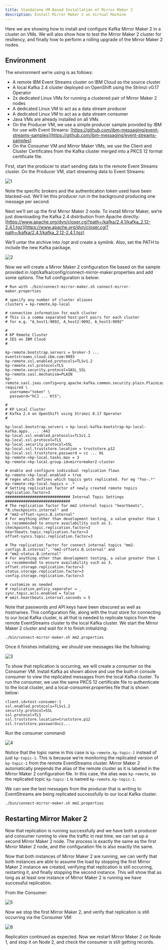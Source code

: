 ```yaml
---
title: Standalone VM Based Installation of Mirror Maker 2
description: Install Mirror Maker 2 on Virtual Machine
---
```


Here we are showing how to install and configure Kafka Mirror Maker 2 in a cluster on VMs.  We will also show how to test the Mirror Maker 2 cluster for resiliency, and finally how to perform a rolling upgrade of the Mirror Maker 2 nodes.


## Environment

The environment we’re using is as follows:

* A remote IBM Event Streams cluster on IBM Cloud as the source cluster
* A local Kafka 2.4 cluster deployed on OpenShift using the Strimzi v0.17 Operator
* 2x dedicated Linux VMs for running a clustered pair of Mirror Maker 2 nodes
* A dedicated Linux VM to act as a data stream producer
* A dedicated Linux VM to act as a data stream consumer
* Java VMs are already installed on all VMs
* On the Producer VM, we use a simple producer sample provided by IBM for use with Event Streams:  [https://github.com/ibm-messaging/event-streams-samples](https://github.com/ibm-messaging/event-streams-samples)
* On the Consumer VM and Mirror Maker VMs, we use the Client and Cluster Certificates from the Kafka cluster merged into a PKCS 12 format certificate file.  


First, start the producer to start sending data to the remote Event Streams cluster.  On the Producer VM, start streaming data to Event Streams:

![1](./images/vm-1.png)

Note the specific brokers and the authentication token used have been blacked-out.  We’ll let this producer run in the background producing one message per second.

Next we’ll set up the first Mirror Maker 2 node.  To install Mirror Maker, we’re just downloading the Kafka 2.4 distribution from Apache directly:  [https://www.apache.org/dyn/closer.cgi?path=/kafka/2.4.1/kafka_2.12-2.4.1.tgz](https://www.apache.org/dyn/closer.cgi?path=/kafka/2.4.1/kafka_2.12-2.4.1.tgz)

We’ll untar the archive into /opt and create a symlink.  Also, set the PATH to include the new Kafka package.

![2](./images/vm-2.png)

Now we will create a Mirror Maker 2 configuration file based on the sample provided in /opt/kafka/config/connect-mirror-maker.properties and add some options.  The full configuration is below:

```properties 
# Run with ./bin/connect-mirror-maker.sh connect-mirror-maker.properties 

# specify any number of cluster aliases
clusters = kp-remote,kp-local

# connection information for each cluster
# This is a comma separated host:port pairs for each cluster
# for e.g. "A_host1:9092, A_host2:9092, A_host3:9092"

#
# KP Remote Cluster
# IES on IBM Cloud
#

kp-remote.bootstrap.servers = broker-3 ... eventstreams.cloud.ibm.com:9093
kp-remote.ssl.enabled.protocols=TLSv1.2
kp-remote.ssl.protocol=TLS
kp-remote.security.protocol=SASL_SSL
kp-remote.sasl.mechanism=PLAIN
kp-remote.sasl.jaas.config=org.apache.kafka.common.security.plain.PlainLoginModule  required \
  username="token" \
  password="hCJ ... KtS";

#
# KP Local Cluster
# Kafka 2.4 on OpenShift using Strimzi 0.17 Operator
#

kp-local.bootstrap.servers = kp-local-kafka-bootstrap-kp-local-kafka.apps. ... :443
kp-local.ssl.enabled.protocols=TLSv1.2
kp-local.ssl.protocol=TLS
kp-local.security.protocol=SSL
kp-local.ssl.truststore.location = truststore.p12
kp-local.ssl.truststore.password = cz ... Hi
kp-remote->kp-local.tasks.max = 3
kp-remote->kp-local.group.id=mirrormaker2-cluster

# enable and configure individual replication flows
kp-remote->kp-local.enabled = true
# regex which defines which topics gets replicated. For eg "foo-.*"
kp-remote->kp-local.topics = .*
# Setting replication factor of newly created remote topics
replication.factor=3
############################# Internal Topic Settings  #############################
# The replication factor for mm2 internal topics "heartbeats", "B.checkpoints.internal" and
# "mm2-offset-syncs.B.internal"
# For anything other than development testing, a value greater than 1 is recommended to ensure availability such as 3.
checkpoints.topic.replication.factor=3
heartbeats.topic.replication.factor=3
offset-syncs.topic.replication.factor=3

# The replication factor for connect internal topics "mm2-configs.B.internal", "mm2-offsets.B.internal" and
# "mm2-status.B.internal"
# For anything other than development testing, a value greater than 1 is recommended to ensure availability such as 3.
offset.storage.replication.factor=3
status.storage.replication.factor=3
config.storage.replication.factor=3

# customize as needed
# replication.policy.separator = _
sync.topic.acls.enabled = false
# emit.heartbeats.interval.seconds = 5
```

Note that passwords and API keys have been obscured as well as hostnames.  This configuration file, along with the trust store for connecting to our local Kafka cluster, is all that is needed to replicate topics from the remote EventStreams cluster to the local Kafka cluster.  We start the Mirror Maker 2 cluster and wait for it to finish initializing:

```shell
./bin/connect-mirror-maker.sh mm2.properties
```

Once it finishes initializing, we should see messages like the following:

![3](./images/vm-3.png)

To show that replication is occurring, we will create a consumer on the Consumer VM.  Install Kafka as shown above and use the built-in console consumer to view the replicated messages from the local Kafka cluster.   To run the consumer, we use the same PKCS 12 certificate file to authenticate to the local cluster, and a local-consumer.properties file that is shown below:

```properties
client.id=test-consumer-1
ssl.enabled.protocols=TLSv1.2
security.protocol=SSL
ssl.protocol=TLS
ssl.truststore.location=truststore.p12
ssl.truststore.password=cz...
```
Run the consumer command:

![4](./images/vm-4.png)

Notice that the topic name in this case is `kp-remote.kp-topic-1` instead of just `kp-topic-1`.  This is because we’re monitoring the replicated version of `kp-topic-1` from the remote EventStreams cluster.  Mirror Maker 2 automatically prepends the alias of the remote cluster as it is labeled in the Mirror Maker 2 configuration file.  In this case, the alias was `kp-remote`, so the replicated topic `kp-topic-1` is named `kp-remote.kp-topic-1`.

We can see the test messages from the producer that is writing to EventStreams are being replicated successfully to our local Kafka cluster.


```shell
./bin/connect-mirror-maker.sh mm2.properties
```

## Restarting Mirror Maker 2

Now that replication is running successfully and we have both a producer and consumer running to view the traffic in real time, we can set up a second Mirror Maker 2 node.  The process is exactly the same as the first Mirror Maker 2 node, and the configuration file is also exactly the same.

Now that both instances of Mirror Maker 2 are running, we can verify that both instances are able to assume the load by stopping the first Mirror Maker 2 instance we created, verifying that replication is still occurring, restarting it, and finally stopping the second instance.  This will show that as long as at least one instance of Mirror Maker 2 is running we have successful replication.

From the Consumer:

![5](./images/vm-5.png)

Now we stop the first Mirror Maker 2, and verify that replication is still occurring via the Consumer VM: 

![6](./images/vm-6.png)

Replication continued as expected.  Now we restart Mirror Maker 2 on Node 1, and stop it on Node 2, and check the consumer is still getting records.
